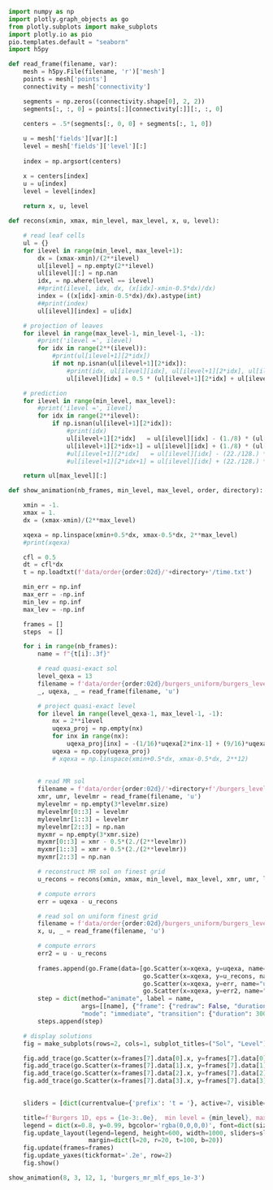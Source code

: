 ```python
import numpy as np
import plotly.graph_objects as go
from plotly.subplots import make_subplots
import plotly.io as pio
pio.templates.default = "seaborn"
import h5py

def read_frame(filename, var):
    mesh = h5py.File(filename, 'r')['mesh']
    points = mesh['points']
    connectivity = mesh['connectivity']

    segments = np.zeros((connectivity.shape[0], 2, 2))
    segments[:, :, 0] = points[:][connectivity[:]][:, :, 0]

    centers = .5*(segments[:, 0, 0] + segments[:, 1, 0])
    
    u = mesh['fields'][var][:]
    level = mesh['fields']['level'][:]
    
    index = np.argsort(centers)

    x = centers[index]    
    u = u[index]
    level = level[index]
    
    return x, u, level

def recons(xmin, xmax, min_level, max_level, x, u, level):

    # read leaf cells
    ul = {}
    for ilevel in range(min_level, max_level+1):
        dx = (xmax-xmin)/(2**ilevel)
        ul[ilevel] = np.empty(2**ilevel)
        ul[ilevel][:] = np.nan
        idx, = np.where(level == ilevel) 
        ##print(ilevel, idx, dx, (x[idx]-xmin-0.5*dx)/dx)
        index = ((x[idx]-xmin-0.5*dx)/dx).astype(int)
        ##print(index)
        ul[ilevel][index] = u[idx]

    # projection of leaves 
    for ilevel in range(max_level-1, min_level-1, -1):
        #print('ilevel =', ilevel)
        for idx in range(2**(ilevel)):
            #print(ul[ilevel+1][2*idx])
            if not np.isnan(ul[ilevel+1][2*idx]):
                #print(idx, ul[ilevel][idx], ul[ilevel+1][2*idx], ul[ilevel+1][2*idx+1])
                ul[ilevel][idx] = 0.5 * (ul[ilevel+1][2*idx] + ul[ilevel+1][2*idx+1])

    # prediction
    for ilevel in range(min_level, max_level):
        #print('ilevel =', ilevel)
        for idx in range(2**ilevel):
            if np.isnan(ul[ilevel+1][2*idx]):
                #print(idx)
                ul[ilevel+1][2*idx]   = ul[ilevel][idx] - (1./8) * (ul[ilevel][(idx+1)%(2**ilevel)] - ul[ilevel][idx-1])
                ul[ilevel+1][2*idx+1] = ul[ilevel][idx] + (1./8) * (ul[ilevel][(idx+1)%(2**ilevel)] - ul[ilevel][idx-1])
                #ul[ilevel+1][2*idx]   = ul[ilevel][idx] - (22./128.) * (ul[ilevel][(idx+1)%(2**ilevel)] - ul[ilevel][idx-1]) + (3./128.) * (ul[ilevel][(idx+2)%(2**ilevel)] - ul[ilevel][idx-2])
                #ul[ilevel+1][2*idx+1] = ul[ilevel][idx] + (22./128.) * (ul[ilevel][(idx+1)%(2**ilevel)] - ul[ilevel][idx-1]) - (3./128.) * (ul[ilevel][(idx+2)%(2**ilevel)] - ul[ilevel][idx-2])

    return ul[max_level][:]

def show_animation(nb_frames, min_level, max_level, order, directory):

    xmin = -1.
    xmax = 1.
    dx = (xmax-xmin)/(2**max_level)

    xqexa = np.linspace(xmin+0.5*dx, xmax-0.5*dx, 2**max_level)
    #print(xqexa)

    cfl = 0.5    
    dt = cfl*dx
    t = np.loadtxt(f'data/order{order:02d}/'+directory+'/time.txt')

    min_err = np.inf
    max_err = -np.inf
    min_lev = np.inf
    max_lev = -np.inf

    frames = []
    steps  = []

    for i in range(nb_frames):
        name = f"{t[i]:.3f}"

        # read quasi-exact sol 
        level_qexa = 13
        filename = f'data/order{order:02d}/burgers_uniform/burgers_level_{level_qexa}_{level_qexa}_ite_{i}.h5'
        _, uqexa, _ = read_frame(filename, 'u')

        # project quasi-exact level 
        for ilevel in range(level_qexa-1, max_level-1, -1):
            nx = 2**ilevel
            uqexa_proj = np.empty(nx)
            for inx in range(nx):
                uqexa_proj[inx] = -(1/16)*uqexa[2*inx-1] + (9/16)*uqexa[2*inx] + (9/16)*uqexa[2*inx+1] - (1/16)*uqexa[(2*inx+2)%(2*nx)]
            uqexa = np.copy(uqexa_proj)
            # xqexa = np.linspace(xmin+0.5*dx, xmax-0.5*dx, 2**12)
        
        
        # read MR sol
        filename = f'data/order{order:02d}/'+directory+f'/burgers_level_{min_level}_{max_level}_ite_{i}.h5'
        xmr, umr, levelmr = read_frame(filename, 'u')
        mylevelmr = np.empty(3*levelmr.size)
        mylevelmr[0::3] = levelmr 
        mylevelmr[1::3] = levelmr 
        mylevelmr[2::3] = np.nan
        myxmr = np.empty(3*xmr.size)
        myxmr[0::3] = xmr - 0.5*(2./(2**levelmr))
        myxmr[1::3] = xmr + 0.5*(2./(2**levelmr))
        myxmr[2::3] = np.nan

        # reconstruct MR sol on finest grid
        u_recons = recons(xmin, xmax, min_level, max_level, xmr, umr, levelmr)

        # compute errors
        err = uqexa - u_recons

        # read sol on uniform finest grid
        filename = f'data/order{order:02d}/burgers_uniform/burgers_level_{max_level}_{max_level}_ite_{i}.h5'
        x, u, _ = read_frame(filename, 'u')

        # compute errors
        err2 = u - u_recons
    
        frames.append(go.Frame(data=[go.Scatter(x=xqexa, y=uqexa, name="quasi exa. sol."), 
                                     go.Scatter(x=xqexa, y=u_recons, name="sol."),
                                     go.Scatter(x=xqexa, y=err, name="u_qexa - umr"),
                                     go.Scatter(x=xqexa, y=err2, name="u_unif - umr")], name=name))
        step = dict(method="animate", label = name, 
                    args=[[name], {"frame": {"redraw": False, "duration": 100}, 
                    "mode": "immediate", "transition": {"duration": 300}}])
        steps.append(step)

    # display solutions
    fig = make_subplots(rows=2, cols=1, subplot_titles=("Sol", "Level"), vertical_spacing=0.1)

    fig.add_trace(go.Scatter(x=frames[7].data[0].x, y=frames[7].data[0].y, name="quasi exa. sol."), row=1, col=1)
    fig.add_trace(go.Scatter(x=frames[7].data[1].x, y=frames[7].data[1].y, name="sol. "), row=1, col=1)
    fig.add_trace(go.Scatter(x=frames[7].data[2].x, y=frames[7].data[2].y, name="u_qexa - umr"), row=2, col=1)
    fig.add_trace(go.Scatter(x=frames[7].data[3].x, y=frames[7].data[3].y, name="u_unif - umr"), row=2, col=1)

 
    sliders = [dict(currentvalue={'prefix': 't = '}, active=7, visible=True, steps=steps)]

    title=f'Burgers 1D, eps = {1e-3:.0e},  min level = {min_level}, max level = {max_level}'
    legend = dict(x=0.8, y=0.99, bgcolor='rgba(0,0,0,0)', font=dict(size=14))
    fig.update_layout(legend=legend, height=600, width=1000, sliders=sliders, title=title, 
                      margin=dict(l=20, r=20, t=100, b=20))
    fig.update(frames=frames)
    fig.update_yaxes(tickformat='.2e', row=2)
    fig.show()

show_animation(8, 3, 12, 1, 'burgers_mr_mlf_eps_1e-3')
```